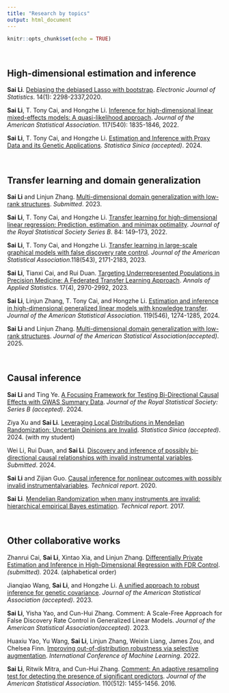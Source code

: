 ```yaml
---
title: "Research by topics"
output: html_document
---
```


```r
knitr::opts_chunk$set(echo = TRUE)
```

&nbsp;

## High-dimensional estimation and inference

**Sai Li**. [Debiasing the debiased Lasso with bootstrap]( https://arxiv.org/abs/1711.03613). *Electronic Journal of Statistics*. 14(1): 2298-2337,2020. 

**Sai Li**, T. Tony Cai, and Hongzhe Li. [Inference for high-dimensional linear mixed-effects models: A quasi-likelihood approach](https://arxiv.org/abs/1907.06116). *Journal of the American Statistical Association*. 117(540): 1835-1846, 2022.

**Sai Li**, T. Tony Cai, and Hongzhe Li. [Estimation and Inference with Proxy Data and its Genetic Applications](https://arxiv.org/abs/2201.03727). *Statistica Sinica (accepted)*. 2024.




&nbsp;

## Transfer learning and domain generalization

**Sai Li** and Linjun Zhang. [Multi-dimensional domain generalization with low-rank structures](https://arxiv.org/abs/2309.09555). *Submitted*. 2023.

**Sai Li**, T. Tony Cai, and Hongzhe Li. [Transfer learning for high-dimensional linear regression: Prediction, estimation, and minimax optimality](https://academic.oup.com/jrsssb/article/84/1/149/7056104). *Journal of the Royal Statistical Society Series B*. 84: 149–173, 2022.

**Sai Li**, T. Tony Cai, and Hongzhe Li. [Transfer learning in large-scale graphical models with false discovery rate control](https://www.tandfonline.com/doi/abs/10.1080/01621459.2022.2044333). *Journal of the American Statistical Association*.118(543), 2171-2183, 2023.

**Sai Li**, Tianxi Cai, and Rui Duan. [Targeting Underrepresented Populations in Precision Medicine: A Federated Transfer Learning Approach](https://projecteuclid.org/journals/annals-of-applied-statistics/volume-17/issue-4/Targeting-underrepresented-populations-in-precision-medicine--A-federated-transfer/10.1214/23-AOAS1747.short). *Annals of Applied Statistics*. 17(4), 2970-2992, 2023.

**Sai Li**, Linjun Zhang, T. Tony Cai, and Hongzhe Li. [Estimation and inference in high-dimensional generalized linear models with knowledge transfer](https://www.tandfonline.com/doi/full/10.1080/01621459.2023.2184373). *Journal of the American Statistical Association*. 119(546), 1274-1285, 2024.

**Sai Li** and Linjun Zhang. [Multi-dimensional domain generalization with low-rank structures](https://www.tandfonline.com/doi/full/10.1080/01621459.2025.2471055?src=exp-la). *Journal of the American Statistical Association(accepted)*. 2025.


&nbsp;

## Causal inference

**Sai Li** and Ting Ye. [A Focusing Framework for Testing Bi-Directional Causal Effects with GWAS Summary Data](https://arxiv.org/abs/2203.06887). *Journal of the Royal Statistical Society: Series B (accepted)*. 2024.

Ziya Xu and **Sai Li**. [Leveraging Local Distributions in Mendelian Randomization: Uncertain Opinions are Invalid](https://arxiv.org/abs/2402.02329). *Statistica Sinica (accepted)*. 2024. (with my student)

Wei Li, Rui Duan, and **Sai Li**. [Discovery and inference of possibly bi-directional causal relationships with invalid instrumental variables](https://arxiv.org/abs/2407.11646). *Submitted*. 2024.


**Sai Li** and Zijian Guo. [Causal inference for nonlinear outcomes with possibly invalid instrumentalvariables](http://arxiv.org/abs/2010.09922). *Technical report*. 2020.


**Sai Li**. 
 [Mendelian Randomization when many instruments are invalid: hierarchical empirical Bayes estimation](https://arxiv.org/abs/1706.01389). *Technical report*. 2017.

&nbsp;

## Other collaborative works
Zhanrui Cai, **Sai Li**, Xintao Xia, and Linjun Zhang. [Differentially Private Estimation and Inference in High-Dimensional Regression with FDR Control](https://arxiv.org/abs/2310.16260). *(submitted).* 2024. (alphabetical order)

Jianqiao Wang, **Sai Li**, and Hongzhe Li. [A unified approach to robust inference for genetic covariance](https://arxiv.org/abs/2106.04106). *Journal of the American Statistical Association (accepted)*. 2023.

**Sai Li**, Yisha Yao, and Cun-Hui Zhang.
Comment: A Scale-Free Approach for False Discovery Rate Control in Generalized Linear Models. *Journal of the American Statistical Association(accepted)*. 2023.

Huaxiu Yao, Yu Wang, **Sai Li**, Linjun Zhang, Weixin Liang, James Zou, and Chelsea Finn. [ Improving out-of-distribution robustness via selective augmentation](https://arxiv.org/abs/2201.00299). *International Conference of Machine Learning*. 2022.


**Sai Li**, Ritwik Mitra, and Cun-Hui Zhang.
[Comment: An adaptive resampling test for detecting the presence of significant predictors](   http://dx.doi.org/10.1080/01621459.2015.1106404). *Journal of the American Statistical Association*. 110(512): 1455-1456. 2016.




